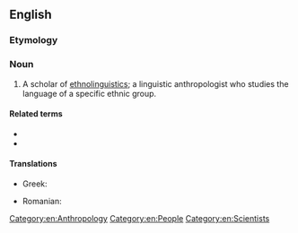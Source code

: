 ==English==

===Etymology===
{{back-form|ethnolinguistics|lang=en}}

===Noun===
{{en-noun}}

# A scholar of [[ethnolinguistics]]; a linguistic anthropologist who studies the language of a specific ethnic group.

====Related terms====
* {{l|en|ethnologist}}
* {{l|en|ethnobotanist}}

====Translations====
{{trans-top|scholar of ethnolinguistics}}
* Greek: {{t|el|εθνογλωσσολόγος|m|f}}
{{trans-mid}}
* Romanian: {{t|ro|etnolingvist|m}}
{{trans-bottom}}

[[Category:en:Anthropology]]
[[Category:en:People]]
[[Category:en:Scientists]]